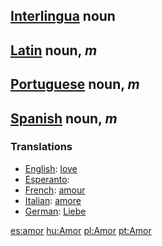 == [[Interlingua]] noun ==
== [[Latin]] noun, ''m'' ==
== [[Portuguese]] noun, ''m'' ==
== [[Spanish]] noun, ''m'' ==
===Translations===
*[[English]]: [[love]]
*[[Esperanto]]: [[]]
*[[French]]: [[amour]]
*[[Italian]]: [[amore]]
*[[German]]: [[Liebe]]

[[es:amor]]
[[hu:Amor]]
[[pl:Amor]]
[[pt:Amor]]
